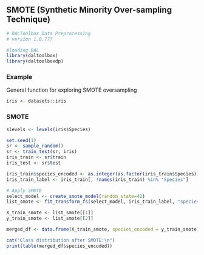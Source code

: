 ## SMOTE (Synthetic Minority Over-sampling Technique)

```r
# DALToolbox Data Preprocessing
# version 1.0.777

#loading DAL
library(daltoolbox) 
library(daltoolboxdp)
```

### Example
General function for exploring SMOTE oversampling

```r
iris <- datasets::iris
```

### SMOTE

```r
slevels <- levels(iris$Species)

set.seed(1)
sr <- sample_random()
sr <- train_test(sr, iris)
iris_train <- sr$train
iris_test <- sr$test

iris_train$species_encoded <- as.integer(as.factor(iris_train$Species))
iris_train_label <- iris_train[, !names(iris_train) %in% "Species"]

# Apply SMOTE
select_model <- create_smote_model(random_state=42)
list_smote <- fit_transform_fs(select_model, iris_train_label, "species_encoded")

X_train_smote <- list_smote[[1]]
y_train_smote <- list_smote[[2]]

merged_df <- data.frame(X_train_smote, species_encoded = y_train_smote)

cat("Class distribution after SMOTE:\n")
print(table(merged_df$species_encoded))
```
